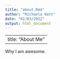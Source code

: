 ```yaml
---
title: "about.Rmd"
author: "Michaela Kent"
date: "02/03/2022"
output: html_document
---
```


---
title: "About Me"
---

Why I am awesome.
